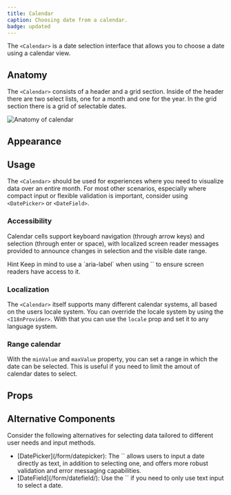 ```yaml
---
title: Calendar
caption: Choosing date from a calendar.
badge: updated
---
```


The `<Calendar>` is a date selection interface that allows you to choose a date using a calendar view.

## Anatomy

The `<Calendar>` consists of a header and a grid section. Inside of the header there are two select lists, one for a month and one for the year. In the grid section there is a grid of selectable dates.

<Image
  src="/calendar/calendar-anatomy.jpg"
  alt="Anatomy of calendar"
  width={800}
  height={550}
  className="mx-auto block"
/>

## Appearance

<AppearanceDemo component={title} />

<AppearanceTable component={title} />

## Usage

The `<Calendar>` should be used for experiences where you need to visualize data over an entire month. For most other scenarios, especially where compact input or flexible validation is important, consider using `<DatePicker>` or `<DateField>`.

### Accessibility

Calendar cells support keyboard navigation (through arrow keys) and selection (through enter or space), with localized screen reader messages provided to announce changes in selection and the visible date range.

<SectionMessage>
<SectionMessage.Title>Hint</SectionMessage.Title>
<SectionMessage.Content>Keep in mind to use a `aria-label` when using `<Calendar>` to ensure screen readers have access to it.</SectionMessage.Content>
</SectionMessage>

### Localization

The `<Calendar>` itself supports many different calendar systems, all based on the users locale system. You can override the locale system by using the `<I18nProvider>`. With that you can use the `locale` prop and set it to any language system.

### Range calendar

With the `minValue` and `maxValue` property, you can set a range in which the date can be selected. This is useful if you need to limit the amout of calendar dates to select.

<ComponentDemo file="./range-calendar.demo.tsx" />

## Props

<StorybookHintMessage component={title} />

<PropsTable component={title} />

## Alternative Components

Consider the following alternatives for selecting data tailored to different user needs and input methods.

<ul>
<li>[DatePicker](/form/datepicker): The `<DatePicker>` allows users to input a date directly as text, in addition to selecting one, and offers more robust validation and error messaging capabilities. </li>
<li>[DateField](/form/datefield/): Use the `<DateField>` if you need to only use text input to select a date.</li>
</ul>
